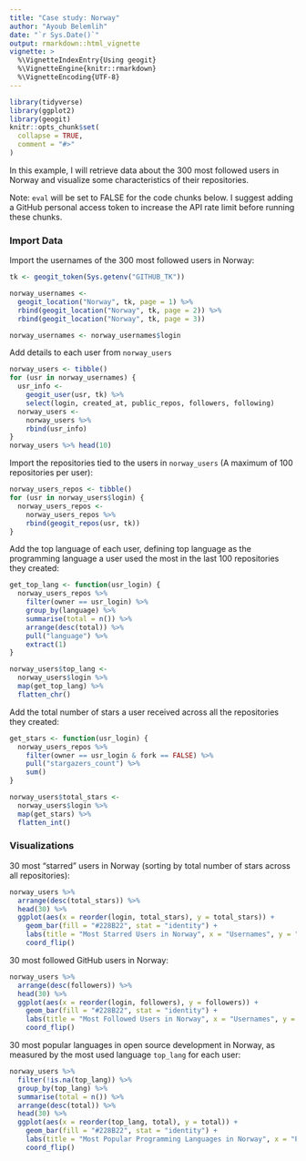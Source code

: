 ```yaml
---
title: "Case study: Norway"
author: "Ayoub Belemlih"
date: "`r Sys.Date()`"
output: rmarkdown::html_vignette
vignette: >
  %\VignetteIndexEntry{Using geogit}
  %\VignetteEngine{knitr::rmarkdown}
  %\VignetteEncoding{UTF-8}
---
```


```r
library(tidyverse)
library(ggplot2)
library(geogit)
knitr::opts_chunk$set(
  collapse = TRUE,
  comment = "#>"
)
```

In this example, I will retrieve data about the 300 most followed users in Norway and visualize some characteristics of their repositories.

Note: `eval` will be set to FALSE for the code chunks below. I suggest adding a GitHub personal access token to increase the API rate limit before running these chunks.

### Import Data

Import the usernames of the 300 most followed users in Norway:

```r
tk <- geogit_token(Sys.getenv("GITHUB_TK"))

norway_usernames <-
  geogit_location("Norway", tk, page = 1) %>%
  rbind(geogit_location("Norway", tk, page = 2)) %>%
  rbind(geogit_location("Norway", tk, page = 3))

norway_usernames <- norway_usernames$login
```

Add details to each user from `norway_users`

```r
norway_users <- tibble()
for (usr in norway_usernames) {
  usr_info <- 
    geogit_user(usr, tk) %>% 
    select(login, created_at, public_repos, followers, following)
  norway_users <- 
    norway_users %>% 
    rbind(usr_info)
}
norway_users %>% head(10)
```

Import the repositories tied to the users in `norway_users` (A maximum of 100 repositories per user):

```r
norway_users_repos <- tibble()
for (usr in norway_users$login) {
  norway_users_repos <- 
    norway_users_repos %>%
    rbind(geogit_repos(usr, tk))
}
```

Add the top language of each user, defining top language as the programming language a user used the most in the last 100 repositories they created:

```r
get_top_lang <- function(usr_login) {
  norway_users_repos %>%
    filter(owner == usr_login) %>%
    group_by(language) %>%
    summarise(total = n()) %>%
    arrange(desc(total)) %>%
    pull("language") %>%
    extract(1)
}

norway_users$top_lang <- 
  norway_users$login %>% 
  map(get_top_lang) %>%
  flatten_chr()
```

Add the total number of stars a user received across all the repositories they created:

```r
get_stars <- function(usr_login) {
  norway_users_repos %>%
    filter(owner == usr_login & fork == FALSE) %>%
    pull("stargazers_count") %>%
    sum()
}

norway_users$total_stars <- 
  norway_users$login %>% 
  map(get_stars) %>%
  flatten_int()
```

### Visualizations

30 most "starred" users in Norway (sorting by total number of stars across all repositories):

```r
norway_users %>%
  arrange(desc(total_stars)) %>%
  head(30) %>%
  ggplot(aes(x = reorder(login, total_stars), y = total_stars)) + 
    geom_bar(fill = "#228B22", stat = "identity") +
    labs(title = "Most Starred Users in Norway", x = "Usernames", y = "Number of Stars") +
    coord_flip()
```

30 most followed GitHub users in Norway:

```r
norway_users %>%
  arrange(desc(followers)) %>%
  head(30) %>%
  ggplot(aes(x = reorder(login, followers), y = followers)) + 
    geom_bar(fill = "#228B22", stat = "identity") +
    labs(title = "Most Followed Users in Norway", x = "Usernames", y = "Number of Followers") +
    coord_flip()
```

30 most popular languages in open source development in Norway, as measured by the most used language `top_lang` for each user:

```r
norway_users %>%
  filter(!is.na(top_lang)) %>%
  group_by(top_lang) %>%
  summarise(total = n()) %>%
  arrange(desc(total)) %>%
  head(30) %>%
  ggplot(aes(x = reorder(top_lang, total), y = total)) + 
    geom_bar(fill = "#228B22", stat = "identity") +
    labs(title = "Most Popular Programming Languages in Norway", x = "Programming Languages", y = "Number of Users") +
    coord_flip()
```


